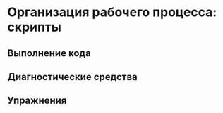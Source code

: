 # Организация рабочего процесса: скрипты
## Выполнение кода

## Диагностические средства

## Упражнения